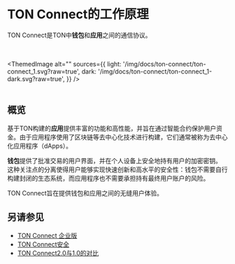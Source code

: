 
# TON Connect的工作原理

TON Connect是TON中**钱包**和**应用**之间的通信协议。


<br></br>
<ThemedImage
    alt=""
    sources={{
        light: '/img/docs/ton-connect/ton-connect_1.svg?raw=true',
        dark: '/img/docs/ton-connect/ton-connect_1-dark.svg?raw=true',
    }}
/>
<br></br>

## 概览

基于TON构建的**应用**提供丰富的功能和高性能，并旨在通过智能合约保护用户资金。由于应用程序使用了区块链等去中心化技术进行构建，它们通常被称为去中心化应用程序（dApps）。

**钱包**提供了批准交易的用户界面，并在个人设备上安全地持有用户的加密密钥。
这种关注点的分离使得用户能够实现快速创新和高水平的安全性：钱包不需要自行构建封闭的生态系统，而应用程序也不需要承担持有最终用户账户的风险。

TON Connect旨在提供钱包和应用之间的无缝用户体验。

## 另请参见

- [TON Connect 企业版](/develop/dapps/ton-connect/business)
- [TON Connect安全](/develop/dapps/ton-connect/security)
- [TON Connect2.0与1.0的对比](/develop/dapps/ton-connect/comparison)